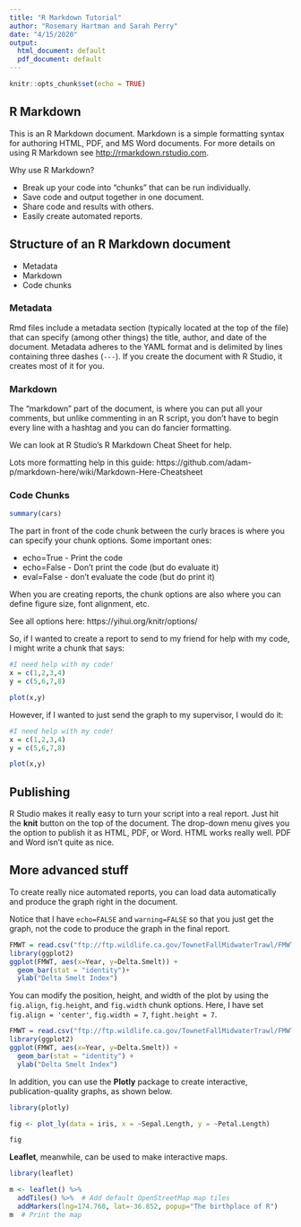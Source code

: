 ---
title: "R Markdown Tutorial"
author: "Rosemary Hartman and Sarah Perry"
date: "4/15/2020"
output:
  html_document: default
  pdf_document: default
---

```{r setup, include=FALSE}
knitr::opts_chunk$set(echo = TRUE)
```

## R Markdown

This is an R Markdown document. Markdown is a simple formatting syntax for authoring HTML, PDF, and MS Word documents. For more details on using R Markdown see <http://rmarkdown.rstudio.com>.

Why use R Markdown?

* Break up your code into "chunks" that can be run individually.
* Save code and output together in one document.
* Share code and results with others.
* Easily create automated reports.


## Structure of an R Markdown document

* Metadata
* Markdown
* Code chunks

### Metadata


Rmd files include a metadata section (typically located at the top of the file) that can specify (among other things) the title, author, and date of the document. Metadata adheres to the YAML format and is delimited by lines containing three dashes (`---`).  If you create the document with R Studio, it creates most of it for you. 


### Markdown

The "markdown" part of the document, is where you can put all your comments, but unlike commenting in an R script, you don't have to begin every line with a hashtag and you can do fancier formatting.

We can look at R Studio's R Markdown Cheat Sheet for help.

Lots more formatting help in this guide: https://github.com/adam-p/markdown-here/wiki/Markdown-Here-Cheatsheet 


### Code Chunks


```{r cars}
summary(cars)
```

The part in front of the code chunk between the curly braces is where you can specify your chunk options. Some important ones:

* echo=True - Print the code
* echo=False - Don't print the code (but do evaluate it)
* eval=False - don't evaluate the code (but do print it)

When you are creating reports, the chunk options are also where you can define figure size, font alignment, etc.

See all options here: https://yihui.org/knitr/options/

So, if I wanted to create a report to send to my friend for help with my code, I might write a chunk that says:

```{r echo=T}

#I need help with my code!
x = c(1,2,3,4)
y = c(5,6,7,8)

plot(x,y)

```

However, if I wanted to just send the graph to my supervisor, I would do it:

```{r echo=FALSE}

#I need help with my code!
x = c(1,2,3,4)
y = c(5,6,7,8)

plot(x,y)

```


## Publishing

R Studio makes it really easy to turn your script into a real report. Just hit the **knit** button on the top  of the document. The drop-down menu gives you the option to publish it as HTML, PDF, or Word. HTML works really well. PDF and Word isn't quite as nice.

## More advanced stuff

To create really nice automated reports, you can load data automatically and produce the graph right in the document.

Notice that I have `echo=FALSE` and `warning=FALSE` so that you just get the graph, not the code to produce the graph in the final report.

```{r echo=FALSE, warning=FALSE, fig.cap="Graph of FMWT Delta Smelt Index"}
FMWT = read.csv("ftp://ftp.wildlife.ca.gov/TownetFallMidwaterTrawl/FMWT%20Data/FMWTindices.csv", stringsAsFactors = F)
library(ggplot2)
ggplot(FMWT, aes(x=Year, y=Delta.Smelt)) + 
  geom_bar(stat = "identity")+
  ylab("Delta Smelt Index")

```

You can modify the position, height, and width of the plot by using the `fig.align`, `fig.height`, and `fig.width` chunk options. Here, I have set `fig.align = 'center'`, `fig.width = 7`, `fight.height = 7`.

```{r echo=FALSE, warning=FALSE, fig.align='center', fig.height=7, fig.width=7}
FMWT = read.csv("ftp://ftp.wildlife.ca.gov/TownetFallMidwaterTrawl/FMWT%20Data/FMWTindices.csv", stringsAsFactors = F)
library(ggplot2)
ggplot(FMWT, aes(x=Year, y=Delta.Smelt)) + 
  geom_bar(stat = "identity") +
  ylab("Delta Smelt Index")
```

In addition, you can use the **Plotly** package to create interactive, publication-quality graphs, as shown below.

```{r message = FALSE, warning = FALSE}
library(plotly)

fig <- plot_ly(data = iris, x = ~Sepal.Length, y = ~Petal.Length)

fig
```

**Leaflet**, meanwhile, can be used to make interactive maps.

```{r message = FALSE, warning = FALSE}
library(leaflet)

m <- leaflet() %>%
  addTiles() %>%  # Add default OpenStreetMap map tiles
  addMarkers(lng=174.768, lat=-36.852, popup="The birthplace of R")
m  # Print the map
```

